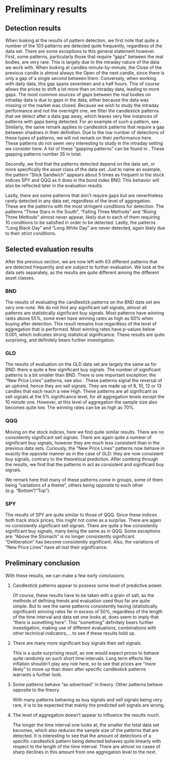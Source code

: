 # Preliminary results

## Detection results

When looking at the results of pattern detection, we first note that quite a number of the 103 patterns are detected quite frequently, regardless of the data set. There are some exceptions to this general statement however. First, some patterns, particularly those that require "gaps" between the real bodies, are very rare. This is largely due to the intraday nature of the data we work with. When looking at candles minute-by-minute, the Close of the previous candle is almost always the Open of the next candle, since there is only a gap of a single second between them. Conversely, when working with daily data, this gap spans seventeen and a half hours. This of course allows the prices to shift a lot more than on intraday data, leading to more gaps. The most common sources of gaps between the real bodies on intraday data is due to gaps in the data, either because the data was missing or the market was closed. Because we wish to study the intraday performance and not the overnight one, we filter the candlestick patterns that we detect after a data gap away, which leaves very few instances of patterns with gaps being detected. For an example of such a pattern, see \autoref{fig:window-falling}. Similarly, the same remark applies to candlestick patterns that require a gap between shadows in their definition. Due to the low number of detections of these types of patterns, we will not remark on their performance here. These patterns do not seem very interesting to study in the intraday setting we consider here. A list of these "gapping patterns" can be found in \autoref{tab:gapping-patterns}. These gapping patterns number 35 in total.

```{=latex}
\begin{figure}
   \centering
   \includegraphics[width=0.2\textwidth]{Images/window_falling.png}
   \caption["Window, Falling"]{The candlestick pattern "Window, Falling", that requires a gap between the real bodies.}
   \label{fig:window-falling}
\end{figure}
```

```{=latex}
\begin{center}
\begin{longtable}{p{0.35\linewidth} | p{0.6\linewidth}}
\caption[Overview of gapping patterns]{Overview of gapping patterns, that require either a real body gap or shadow gap in their definition.}
\label{tab:gapping-patterns}\\ \toprule
Group & Gapping patterns \\ \midrule
One-Line Candles & / \\ \midrule
Two-Line Candles & "Doji, Gapping Down", "Doji, Gapping Up", "Doji Star, Bearish", "Doji Star, Bullish", "Kicking, Bearish", "Kicking, Bullish", "Shooting Star, Two-Candle", "Window, Falling", "Window, Rising", "Two Black Gapping Candles", "Hammer, Inverted", "On Neck" \\ \midrule
Three-Line Candles & "Abandoned Baby, Bearish", "Abandoned Baby, Bullish", "Doji Star, Collapsing", "Evening Doji Star", "Evening Star", "Morning Doji Star", "Morning Star", "Tri-Star, Bearish", "Tri-Star, Bullish", "Side-by-Side White Lines, Bearish", "Side-by-Side White Lines, Bullish", "Two Crows", "Upside Gap, Three Methods", "Downside Gap Three Methods", "Downside Tasuki Gap", "Upside Tasuki Gap", "Upside Gap Two Crows", "Unique Three-River Bottom" \\ \midrule
Four-Line Candles & "Concealing Baby Swallow" \\ \midrule
Five(+)-Line Candles & "Breakaway, Bearish", "Breakaway, Bullish", "Mat Hold", "Ladder Bottom" \\ \bottomrule
\end{longtable}
\end{center}
```

Secondly, we find that the patterns detected depend on the data set, or more specifically the asset class of the data set. Just to name an example, the pattern "Stick Sandwich" appears about 5 times as frequent in the stock indices SPY and QQQ as it does in the bond index BND. This behavior will also be reflected later in the evaluation results.

Lastly, there are some patterns that don't require gaps but are nevertheless rarely detected in any data set, regardless of the level of aggregation. These are the patterns with the most stringent conditions for detection. The patterns "Three Stars in the South", "Falling Three Methods" and "Rising Three Methods" almost never appear, likely due to each of them requiring 10 conditions to be satisfied in order to be detected. Lastly, the patterns "Long Black Day" and "Long White Day" are never detected, again likely due to their strict conditions.

## Selected evaluation results

After the previous section, we are now left with 63 different patterns that are detected frequently and are subject to further evaluation. We look at the data sets separately, as the results are quite different among the different asset classes.

### BND

The results of evaluating the candlestick patterns on the BND data set are very one-note. We do not find any significant sell signals, almost all patterns are statistically significant buy signals. Most patterns have winning rates above 55%, some even have winning rates as high as 60% when buying after detection. This result remains true regardless of the level of aggregation that is performed. Most winning rates have $p$-values below 0.001, which indicates strong statistical significance. These results are quite surprising, and definitely bears further investigation.

### GLD

The results of evaluation on the GLD data set are largely the same as for BND: there a quite a few significant buy signals. The number of significant patterns is a bit smaller than BND. There is one important exception: the "New Price Lines" patterns, see also \autoref{fig:new-price-lines}. These patterns signal the reversal of an uptrend, hence they are sell signals. They are made up of 8, 10, 12 or 13 candles that each reach a new High. These patterns are all significant as sell signals at the 5% significance level, for all aggregation levels except the 10 minute one. However, at this level of aggregation the sample size also becomes quite low. The winning rates can be as high as 70%.

\begin{figure}
   \includegraphics[width=\textwidth]{Images/new_price_lines.png}
   \caption["New Price Lines"]{The "New Price Lines" patters. (a): 8 (b): 10 (c): 12 (d): 13 \cite{hu2019}.}
   \label{fig:new-price-lines}
\end{figure}

### QQQ

Moving on the stock indices, here we find quite similar results. There are no consistently significant sell signals. There are again quite a number of significant buy signals, however they are much less consistent than in the previous data sets. Curiously, the "New Price Lines" patterns now behave in exactly the opposite manner as in the case of GLD: they are now consistent buy signals, contrary to the theoretical prediction. After combing through the results, we find that the patterns in \autoref{tab:QQQ-buy-signals} act as consistent and significant buy signals.

\newpage

```{=latex}
\begin{center}
\begin{longtable}{p{0.35\linewidth} | p{0.6\linewidth}}
\caption[Consistent buy signals]{Overview of patterns that are consistent buy signals on the QQQ data set.}
\label{tab:QQQ-buy-signals}\\ \toprule
Group & Name of patterns \\ \midrule
One-Line Candles & "Candle, Black", "Candle, White", "Doji, Northern", "Doji, Southern", "Marubozu, Closing Black", "Marubozu, Closing White", "Marubozu, Opening Black", "Marubozu, Opening White", "Marubozu, White", "Spinning Top, Black", "Spinning Top, White" \\ \midrule
Two-Line Candles & "Above the Stomach", "Engulfing, Bearish", "Engulfing, Bullish", "Harami, Bearish", "Harami, Bullish", "Last Engulfing Bottom", "Last Engulfing Top", "Meeting Lines, Bearish", "Separating Lines, Bearish", "Separating Lines, Bullish", "Tweezers, Bottom", "Tweezers, Top" \\ \midrule
Three-Line Candles & "Identical Three Crows", "Stick Sandwich", "Three Outside Down", "Three Outside Up" \\ \midrule
Four-Line Candles & / \\ \midrule
Five(+)-Line Candles & "8/10/12/13 New Price Lines" \\ \bottomrule
\end{longtable}
\end{center}
```

We remark here that many of these patterns come in groups, some of them being "variations of a theme", others being opposite to each other (e.g. "Bottom"/"Top").

### SPY

The results of SPY are quite similar to those of QQQ. Since these indices both track stock prices, this might not come as a surprise. There are again no consistently significant sell signals. There are quite a few consistently significant buy signals, many being the same as in QQQ. Some exceptions are: "Above the Stomach" is no longer consistently significant. "Deliberation" has become consistently significant. Also, the variations of "New Price Lines" have all lost their significance.

## Preliminary conclusion

With these results, we can make a few early conclusions.

1.  Candlestick patterns appear to possess some level of predictive power.

    Of course, these results have to be taken with a grain of salt, as the methods of defining trends and evaluation used thus far are quite simple. But to see the same patterns consistently having (statistically significant) winning rates far in excess of 50%, regardless of the length of the time interval and data set one looks at, does seem to imply that "there is something here". This "something" definitely bears further investigation, making use of different evaluations, combinations with other technical indicators,... to see if these results hold up.

2.  There are many more significant buy signals then sell signals.

    This is a quite surprising result, as one would expect prices to behave quite randomly on such short time intervals. Long term effects like inflation shouldn't play any role here, so to see that prices are "more likely" to move up than down after specific candlestick patterns warrants a further look.

3.  Some patterns behave "as advertised" in theory. Other patterns behave opposite to the theory.

    With many patterns behaving as buy signals and sell signals being very rare, it is to be expected that mainly the predicted sell signals are wrong.

4.  The level of aggregation doesn't appear to influence the results much.

    The longer the time interval one looks at, the smaller the total data set becomes, which also reduces the sample size of the patterns that are detected. It is interesting to see that the amount of detections of a specific candlestick pattern being detected behaves quite linearly with respect to the length of the time interval. There are almost no cases of sharp declines in this amount from one aggregation level to the next.
